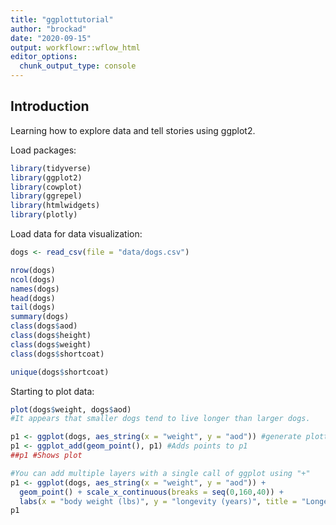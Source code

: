 ```yaml
---
title: "ggplottutorial"
author: "brockad"
date: "2020-09-15"
output: workflowr::wflow_html
editor_options:
  chunk_output_type: console
---
```


## Introduction
Learning how to explore data and tell stories using ggplot2.

Load packages:
```r
library(tidyverse)
library(ggplot2)
library(cowplot)
library(ggrepel)
library(htmlwidgets)
library(plotly)
```

Load data for data visualization:
```r
dogs <- read_csv(file = "data/dogs.csv")

nrow(dogs)
ncol(dogs)
names(dogs)
head(dogs)
tail(dogs)
summary(dogs)
class(dogs$aod)
class(dogs$height)
class(dogs$weight)
class(dogs$shortcoat)

unique(dogs$shortcoat)
```

Starting to plot data:
```r
plot(dogs$weight, dogs$aod)
#It appears that smaller dogs tend to live longer than larger dogs.

p1 <- ggplot(dogs, aes_string(x = "weight", y = "aod")) #generate plotting object
p1 <- ggplot_add(geom_point(), p1) #Adds points to p1
##p1 #Shows plot

#You can add multiple layers with a single call of ggplot using "+"
p1 <- ggplot(dogs, aes_string(x = "weight", y = "aod")) + 
  geom_point() + scale_x_continuous(breaks = seq(0,160,40)) +
  labs(x = "body weight (lbs)", y = "longevity (years)", title = "Longevity of dogs versus weight") + theme_cowplot()
p1
```


